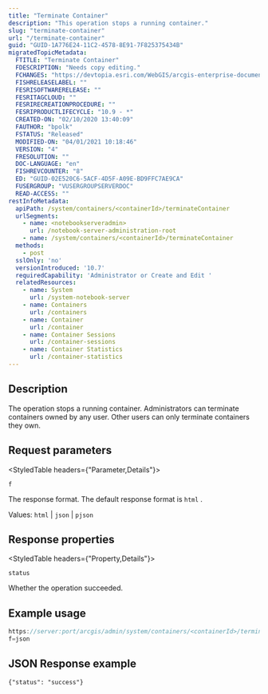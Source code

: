 ```yaml
---
title: "Terminate Container"
description: "This operation stops a running container."
slug: "terminate-container"
url: "/terminate-container"
guid: "GUID-1A776E24-11C2-4578-8E91-7F825375434B"
migratedTopicMetadata:
  FTITLE: "Terminate Container"
  FDESCRIPTION: "Needs copy editing."
  FCHANGES: "https://devtopia.esri.com/WebGIS/arcgis-enterprise-documentation/issues/2863"
  FISHRELEASELABEL: ""
  FESRISOFTWARERELEASE: ""
  FESRITAGCLOUD: ""
  FESRIRECREATIONPROCEDURE: ""
  FESRIPRODUCTLIFECYCLE: "10.9 - *"
  CREATED-ON: "02/10/2020 13:40:09"
  FAUTHOR: "bpolk"
  FSTATUS: "Released"
  MODIFIED-ON: "04/01/2021 10:18:46"
  VERSION: "4"
  FRESOLUTION: ""
  DOC-LANGUAGE: "en"
  FISHREVCOUNTER: "8"
  ED: "GUID-02E520C6-5ACF-4D5F-A09E-BD9FFC7AE9CA"
  FUSERGROUP: "VUSERGROUPSERVERDOC"
  READ-ACCESS: ""
restInfoMetadata:
  apiPath: /system/containers/<containerId>/terminateContainer
  urlSegments:
    - name: <notebookserveradmin>
      url: /notebook-server-administration-root
    - name: /system/containers/<containerId>/terminateContainer
  methods:
    - post
  sslOnly: 'no'
  versionIntroduced: '10.7'
  requiredCapability: 'Administrator or Create and Edit '
  relatedResources:
    - name: System
      url: /system-notebook-server
    - name: Containers
      url: /containers
    - name: Container
      url: /container
    - name: Container Sessions
      url: /container-sessions
    - name: Container Statistics
      url: /container-statistics
---
```


## Description

The operation stops a running container. Administrators can terminate containers owned by any user. Other users can only terminate containers they own.

##  Request parameters

<StyledTable headers={"Parameter,Details"}>

<StyledTableRow>

<StyledTableCell cellStyle="markdown">

`f` 

</StyledTableCell>

<StyledTableCell cellStyle="markdown">

The response format. The default response format is `html` .

Values: `html`  \| `json`  \| `pjson` 

</StyledTableCell>

</StyledTableRow>

</StyledTable>

## Response properties

<StyledTable headers={"Property,Details"}>

<StyledTableRow>

<StyledTableCell cellStyle="markdown">

`status` 

</StyledTableCell>

<StyledTableCell cellStyle="markdown">

Whether the operation succeeded.

</StyledTableCell>

</StyledTableRow>

</StyledTable>

## Example usage

```javascript
https://server:port/arcgis/admin/system/containers/<containerId>/terminateContainer
f=json
```

 

## JSON Response example

```other
{"status": "success"}
```

 
